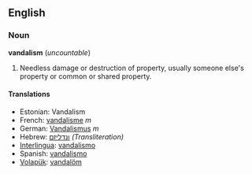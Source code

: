 ==English==
===Noun===
'''vandalism''' (''uncountable'')

#Needless damage or destruction of property, usually someone else's property or common or shared property.

====Translations====
*Estonian: Vandalism
*French: [[vandalisme]] ''m''
*German: [[Vandalismus]] ''m''
*Hebrew: [[ונדליזם]] ''(Transliteration)''
*[[Interlingua]]: [[vandalismo]]
*Spanish: [[vandalismo]]
*[[Volapük]]: [[vandalöm]]